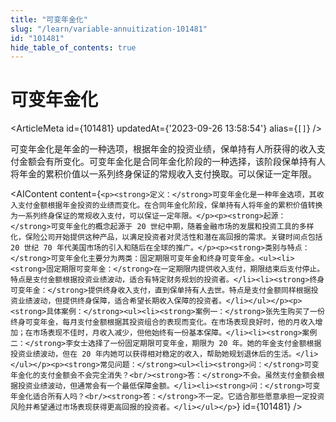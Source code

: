 ```yaml
---
title: "可变年金化"
slug: "/learn/variable-annuitization-101481"
id: "101481"
hide_table_of_contents: true
---
```



# 可变年金化

<ArticleMeta id={101481} updatedAt={'2023-09-26 13:58:54'} alias={`[]`} />
<div className='border-solid border-b border-t-0 my-4 border-[var(--ifm-color-gray-300)]' />

可变年金化是年金的一种选项，根据年金的投资业绩，保单持有人所获得的收入支付金额会有所变化。可变年金化是合同年金化阶段的一种选择，该阶段保单持有人将年金的累积价值以一系列终身保证的常规收入支付换取。可以保证一定年限。

<AIContent content={`<p><strong>定义：</strong>可变年金化是一种年金选项，其收入支付金额根据年金投资的业绩而变化。在合同年金化阶段，保单持有人将年金的累积价值转换为一系列终身保证的常规收入支付，可以保证一定年限。</p><p><strong>起源：</strong>可变年金化的概念起源于 20 世纪中期，随着金融市场的发展和投资工具的多样化，保险公司开始提供这种产品，以满足投资者对灵活性和潜在高回报的需求。关键时间点包括 20 世纪 70 年代美国市场的引入和随后在全球的推广。</p><p><strong>类别与特点：</strong>可变年金化主要分为两类：固定期限可变年金和终身可变年金。<ul><li><strong>固定期限可变年金：</strong>在一定期限内提供收入支付，期限结束后支付停止。特点是支付金额根据投资业绩波动，适合有特定财务规划的投资者。</li><li><strong>终身可变年金：</strong>提供终身收入支付，直到保单持有人去世。特点是支付金额同样根据投资业绩波动，但提供终身保障，适合希望长期收入保障的投资者。</li></ul></p><p><strong>具体案例：</strong><ul><li><strong>案例一：</strong>张先生购买了一份终身可变年金，每月支付金额根据其投资组合的表现而变化。在市场表现良好时，他的月收入增加；在市场表现不佳时，月收入减少，但他始终有一份基本保障。</li><li><strong>案例二：</strong>李女士选择了一份固定期限可变年金，期限为 20 年。她的年金支付金额根据投资业绩波动，但在 20 年内她可以获得相对稳定的收入，帮助她规划退休后的生活。</li></ul></p><p><strong>常见问题：</strong><ul><li><strong>问：</strong>可变年金化的支付金额会不会完全消失？<br/><strong>答：</strong>不会。虽然支付金额会根据投资业绩波动，但通常会有一个最低保障金额。</li><li><strong>问：</strong>可变年金化适合所有人吗？<br/><strong>答：</strong>不一定。它适合那些愿意承担一定投资风险并希望通过市场表现获得更高回报的投资者。</li></ul></p>`} id={101481} />
